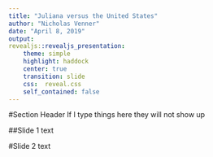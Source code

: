 ```yaml
---
title: "Juliana versus the United States"
author: "Nicholas Venner"
date: "April 8, 2019"
output: 
revealjs::revealjs_presentation:
    theme: simple
    highlight: haddock
    center: true
    transition: slide
    css:  reveal.css
    self_contained: false
---
```


#Section Header
If I type things here they will not show up

##Slide 1
text

#Slide 2
text